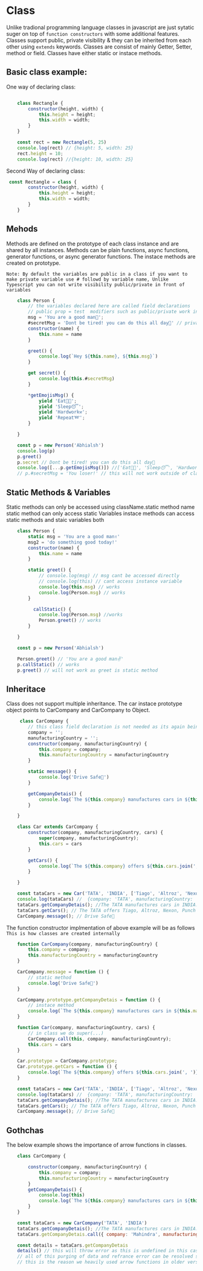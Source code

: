 
<Meta title="Class" />

# Class

Unlike tradional programming language classes in javascript are just sytatic suger on top of `function constructors` with some additional features.
Classes support public, private visibility & they can be inherited from each other using `extends` keywords. Classes are consist of mainly Getter, Setter, method or field.
Classes have either static or instace methods.

## Basic class example:
One way of declaring class:
```js

    class Rectangle {
        constructor(height, width) {
            this.height = height;
            this.width = width;
        }
    }

    const rect = new Rectangle(5, 25)
    console.log(rect) // {height: 5, width: 25}
    rect.height = 10;
    console.log(rect) //{height: 10, width: 25}
```

Second Way of declaring class:

```js
 const Rectangle = class {
        constructor(height, width) {
            this.height = height;
            this.width = width;
        }
    }
```

## Mehods 
Methods are defined on the prototype of each class instance and are shared by all instances. 
Methods can be plain functions, async functions, generator functions, or async generator functions.
The instace methods are created on prototype.

`Note: By default the variables are public in a class if you want to make private variable use # followd by variable name, Unlike Typescript you can not write visibility public/private in front of variables` 
```js
    class Person {
        // the variables declared here are called field declarations
        // public prop = test  modifiers such as public/private work in typescript not in javascript
        msg = 'You are a good man🫵';
        #secretMsg = 'Dont be tired! you can do this all day💪' // private variable
        constructor(name) {
            this.name = name
        }

        greet() {
            console.log(`Hey ${this.name}, ${this.msg}`)
        }

        get secret() {
            console.log(this.#secretMsg)
        }

        *getEmojisMsg() {
            yield 'Eat🍇🍴';
            yield 'Sleep😴';
            yield 'Hardwork⚒️';
            yield 'Repeat➿';
        }

    }

    const p = new Person('Abhialsh')
    console.log(p)
    p.greet()
    p.secret // Dont be tired! you can do this all day💪
    console.log([...p.getEmojisMsg()]) //['Eat🍇🍴', 'Sleep😴', 'Hardwork⚒️', 'Repeat➿']
    // p.#secretMsg = 'You loser!' // this will not work outside of class as its private
```


## Static Methods & Variables

Static methods can only be accessed using className.static method name
static method can only access static Variables
instace methods can access static methods and staic variables both

```js
    class Person {
        static msg = 'You are a good man✌️'
        msg2 = 'do something good today!'
        constructor(name) {
            this.name = name
        }

        static greet() {
            // console.log(msg) // msg cant be accessed directly
            // console.log(this) // cant access instance variable 
            console.log(this.msg) // works
            console.log(Person.msg) // works
        }

          callStatic() {
            console.log(Person.msg) //works
            Person.greet() // works
        }

    }

    const p = new Person('Abhialsh')

    Person.greet() // 'You are a good man✌️'
    p.callStatic() // works
    p.greet() // will not work as greet is static method
```

## Inheritace

Class does not support multiple inheritance. The car instace prototype object points to CarCompany and CarCompany to Object. 
```js
     class CarCompany {
        // this class field declaration is not needed as its again being initialized in constructor
        company = '';
        manufacturingCountry = '';
        constructor(company, manufacturingCountry) {
            this.company = company;
            this.manufacturingCountry = manufacturingCountry
        }

        static message() {
            console.log('Drive Safe🚗')
        }

        getCompanyDetais() {
            console.log(`The ${this.company} manufactures cars in ${this.manufacturingCountry}.`)
        }

    }

    class Car extends CarCompany {
        constructor(company, manufacturingCountry, cars) {
            super(company, manufacturingCountry);
            this.cars = cars
        }

        getCars() {
            console.log(`The ${this.company} offers ${this.cars.join(', ')}`)
        }

    }

    const tataCars = new Car('TATA', 'INDIA', ['Tiago', 'Altroz', 'Nexon', 'Punch'])
    console.log(tataCars) //  {company: 'TATA', manufacturingCountry: 'INDIA', cars: ['Tiago', 'Altroz', 'Nexon', 'Punch']}
    tataCars.getCompanyDetais(); //The TATA manufactures cars in INDIA.
    tataCars.getCars(); // The TATA offers Tiago, Altroz, Nexon, Punch
    CarCompany.message(); // Drive Safe🚗


```

The function constructor implmentation of above example will be as follows
`This is how classes are created internally`


```js
    function CarCompany(company, manufacturingCountry) {
        this.company = company;
        this.manufacturingCountry = manufacturingCountry
    }

    CarCompany.message = function () {
        // static method
        console.log('Drive Safe🚗')
    }

    CarCompany.prototype.getCompanyDetais = function () {
        // instace method
        console.log(`The ${this.company} manufactures cars in ${this.manufacturingCountry}.`)
    }

    function Car(company, manufacturingCountry, cars) {
        // in class we do super(...)
        CarCompany.call(this, company, manufacturingCountry);
        this.cars = cars
    }

    Car.prototype = CarCompany.prototype;
    Car.prototype.getCars = function () {
        console.log(`The ${this.company} offers ${this.cars.join(', ')}`)
    }

    const tataCars = new Car('TATA', 'INDIA', ['Tiago', 'Altroz', 'Nexon', 'Punch'])
    console.log(tataCars) //  {company: 'TATA', manufacturingCountry: 'INDIA', cars: ['Tiago', 'Altroz', 'Nexon', 'Punch']}
    tataCars.getCompanyDetais(); //The TATA manufactures cars in INDIA.
    tataCars.getCars(); // The TATA offers Tiago, Altroz, Nexon, Punch
    CarCompany.message(); // Drive Safe🚗
```

## Gothchas
The below example shows the importance of arrow functions in classes.

```js
    class CarCompany {

        constructor(company, manufacturingCountry) {
            this.company = company;
            this.manufacturingCountry = manufacturingCountry
        }
        getCompanyDetais() {
            console.log(this)
            console.log(`The ${this.company} manufactures cars in ${this.manufacturingCountry}.`)
        }
    }

    const tataCars = new CarCompany('TATA', 'INDIA')
    tataCars.getCompanyDetais(); //The TATA manufactures cars in INDIA.
    tataCars.getCompanyDetais.call({ company: 'Mahindra', manufacturingCountry: 'Japan' }) // The Mahindra manufactures cars in Japan.

    const details = tataCars.getCompanyDetais
    details() // this will throw error as this is undefined in this case
    // all of this purging of data and refrance error can be resolved simply by converting getCompanyDetais to an arrow function
    // this is the reason we heavily used arrow functions in older version of react(before 16.8) to avoid accidental this refrances

```